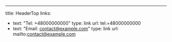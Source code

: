 ---
title: HeaderTop
links:
  - text: "Tel: +48000000000"
    type: link
    url: tel:+48000000000
  - text: "Email: contact@example.com"
    type: link
    url: mailto:contact@example.com
